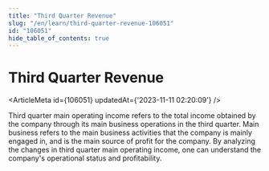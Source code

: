 ```yaml
---
title: "Third Quarter Revenue"
slug: "/en/learn/third-quarter-revenue-106051"
id: "106051"
hide_table_of_contents: true
---
```



# Third Quarter Revenue

<ArticleMeta id={106051} updatedAt={'2023-11-11 02:20:09'} />
<div className='border-solid border-b border-t-0 my-4 border-[var(--ifm-color-gray-300)]' />

Third quarter main operating income refers to the total income obtained by the company through its main business operations in the third quarter. Main business refers to the main business activities that the company is mainly engaged in, and is the main source of profit for the company. By analyzing the changes in third quarter main operating income, one can understand the company's operational status and profitability.
